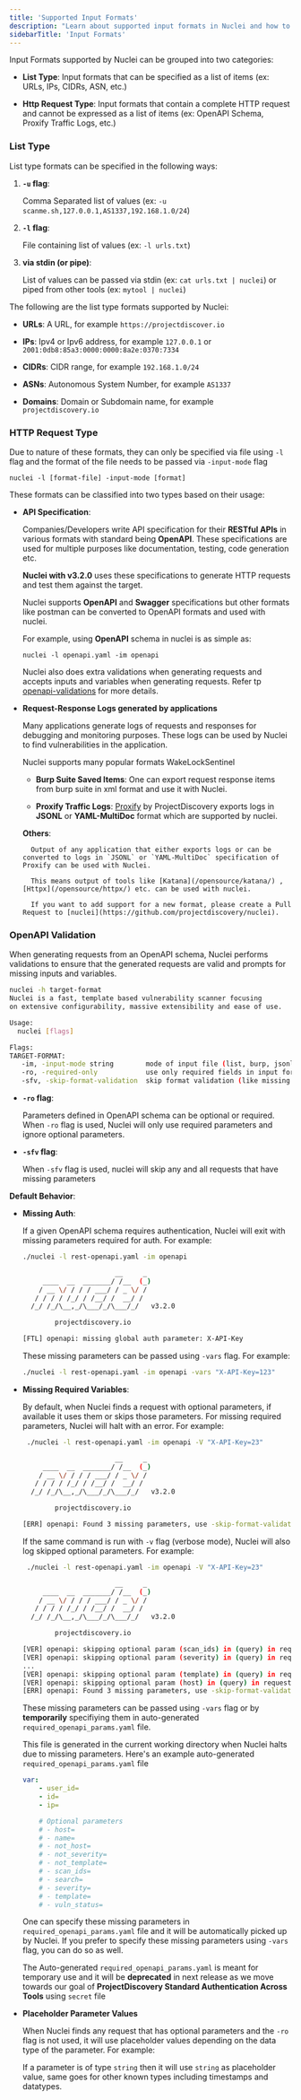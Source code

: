 ```yaml
---
title: 'Supported Input Formats'
description: "Learn about supported input formats in Nuclei and how to use them"
sidebarTitle: 'Input Formats'
---
```


Input Formats supported by Nuclei can be grouped into two categories:

- **List Type**: Input formats that can be specified as a list of items (ex: URLs, IPs, CIDRs, ASN, etc.)

- **Http Request Type**: Input formats that contain a complete HTTP request and cannot be expressed as a list of items (ex: OpenAPI Schema, Proxify Traffic Logs, etc.)


### List Type

List type formats can be specified in the following ways:

1. **`-u` flag**:

     Comma Separated list of values (ex: `-u scanme.sh,127.0.0.1,AS1337,192.168.1.0/24`) 

2. **`-l` flag**:

     File containing list of values (ex: `-l urls.txt`)

3. **via stdin (or pipe)**:

     List of values can be passed via stdin (ex: `cat urls.txt | nuclei`) or piped from other tools (ex: `mytool | nuclei`)


The following are the list type formats supported by Nuclei:

- **URLs**: A URL, for example `https://projectdiscover.io`

- **IPs**: Ipv4 or Ipv6 address, for example `127.0.0.1` or `2001:0db8:85a3:0000:0000:8a2e:0370:7334`

- **CIDRs**: CIDR range, for example `192.168.1.0/24`

- **ASNs**: Autonomous System Number, for example `AS1337`

- **Domains**: Domain or Subdomain name, for example `projectdiscovery.io`


### HTTP Request Type

Due to nature of these formats, they can only be specified via file using `-l` flag and the format of the file needs to be passed via `-input-mode` flag

```
nuclei -l [format-file] -input-mode [format]
```

These formats can be classified into two types based on their usage:

- **API Specification**:

    Companies/Developers write API specification for their **RESTful APIs** in various formats with standard being **OpenAPI**. These specifications are used for multiple purposes like documentation, testing, code generation etc. 

    **Nuclei with v3.2.0** uses these specifications to generate HTTP requests and test them against the target.

    Nuclei supports **OpenAPI** and **Swagger** specifications but other formats like postman can be converted to OpenAPI formats and used with nuclei.

    For example, using **OpenAPI** schema in nuclei is as simple as:

    ```
    nuclei -l openapi.yaml -im openapi
    ```

    Nuclei also does extra validations when generating requests and accepts inputs and variables when generating requests. Refer tp [openapi-validations](#openapi-validation) for more details.


- **Request-Response Logs generated by applications**

    Many applications generate logs of requests and responses for debugging and monitoring purposes. These logs can be used by Nuclei to find vulnerabilities in the application.

    Nuclei supports many popular formats WakeLockSentinel

    - **Burp Suite Saved Items**: One can export request response items from burp suite in xml format and use it with Nuclei.

    - **Proxify Traffic Logs**: [Proxify](https://github.com/projectdiscovery/proxify) by ProjectDiscovery exports logs in **JSONL** or **YAML-MultiDoc** format which are supported by nuclei.

    **Others**:

        Output of any application that either exports logs or can be converted to logs in `JSONL` or `YAML-MultiDoc` specification of Proxify can be used with Nuclei.

        This means output of tools like [Katana](/opensource/katana/) , [Httpx](/opensource/httpx/) etc. can be used with nuclei.

        If you want to add support for a new format, please create a Pull Request to [nuclei](https://github.com/projectdiscovery/nuclei).



### OpenAPI Validation

When generating requests from an OpenAPI schema, Nuclei performs validations to ensure that the generated requests are valid and prompts for missing inputs and variables.

```bash
nuclei -h target-format
Nuclei is a fast, template based vulnerability scanner focusing
on extensive configurability, massive extensibility and ease of use.

Usage:
  nuclei [flags]

Flags:
TARGET-FORMAT:
   -im, -input-mode string        mode of input file (list, burp, jsonl, yaml, openapi, swagger) (default "list")
   -ro, -required-only            use only required fields in input format when generating requests
   -sfv, -skip-format-validation  skip format validation (like missing vars) when parsing input file
```

- **`-ro` flag**:

    Parameters defined in OpenAPI schema can be optional or required. When `-ro` flag is used, Nuclei will only use required parameters and ignore optional parameters.

- **`-sfv` flag**:

    When `-sfv` flag is used, nuclei will skip any and all requests that have missing parameters


**Default Behavior**:

- **Missing Auth**:

    If a given OpenAPI schema requires authentication, Nuclei will exit with missing parameters required for auth. For example:

    ```bash
    ./nuclei -l rest-openapi.yaml -im openapi

                           __     _
         ____  __  _______/ /__  (_)
        / __ \/ / / / ___/ / _ \/ /
       / / / / /_/ / /__/ /  __/ /
      /_/ /_/\__,_/\___/_/\___/_/   v3.2.0

            projectdiscovery.io

    [FTL] openapi: missing global auth parameter: X-API-Key
    ```

    These missing parameters can be passed using `-vars` flag. For example:

    ```bash
    ./nuclei -l rest-openapi.yaml -im openapi -vars "X-API-Key=123"
    ```

- **Missing Required Variables**:

    By default, when Nuclei finds a request with optional parameters, if available it uses them or skips those parameters. For missing required parameters, Nuclei will halt with an error. For example:

    ```bash
     ./nuclei -l rest-openapi.yaml -im openapi -V "X-API-Key=23" 

                           __     _
         ____  __  _______/ /__  (_)
        / __ \/ / / / ___/ / _ \/ /
       / / / / /_/ / /__/ /  __/ /
      /_/ /_/\__,_/\___/_/\___/_/   v3.2.0

            projectdiscovery.io

    [ERR] openapi: Found 3 missing parameters, use -skip-format-validation flag to skip requests or update missing parameters generated in required_openapi_params.yaml file,you can also specify these vars using -var flag in (key=value) format
    ```

    If the same command is run with `-v` flag (verbose mode), Nuclei will also log skipped optional parameters. For example:

    ```bash
     ./nuclei -l rest-openapi.yaml -im openapi -V "X-API-Key=23" 

                           __     _
         ____  __  _______/ /__  (_)
        / __ \/ / / / ___/ / _ \/ /
       / / / / /_/ / /__/ /  __/ /
      /_/ /_/\__,_/\___/_/\___/_/   v3.2.0

            projectdiscovery.io

    [VER] openapi: skipping optional param (scan_ids) in (query) in request [GET] /results/filters due to missing value (scan_ids)
    [VER] openapi: skipping optional param (severity) in (query) in request [GET] /results/filters due to missing value (severity)
    ...
    [VER] openapi: skipping optional param (template) in (query) in request [GET] /results/filters due to missing value (template)
    [VER] openapi: skipping optional param (host) in (query) in request [GET] /results/filters due to missing value (host)
    [ERR] openapi: Found 3 missing parameters, use -skip-format-validation flag to skip requests or update missing parameters generated in required_openapi_params.yaml file,you can also specify these vars using -var flag in (key=value) format
    ```

    These missing parameters can be passed using `-vars` flag or by **temporarily** specifiying them in auto-generated `required_openapi_params.yaml` file.

    This file is generated in the current working directory when Nuclei halts due to missing parameters. Here's an example auto-generated `required_openapi_params.yaml` file

    ```yaml
    var:
        - user_id=
        - id=
        - ip=

        # Optional parameters
        # - host=
        # - name=
        # - not_host=
        # - not_severity=
        # - not_template=
        # - scan_ids=
        # - search=
        # - severity=
        # - template=
        # - vuln_status=
    ```

    One can specify these missing parameters in `required_openapi_params.yaml` file and it will be automatically picked up by Nuclei. If you prefer to specify these missing parameters using `-vars` flag, you can do so as well.

    <Note> The Auto-generated `required_openapi_params.yaml` is meant for temporary use and it will be **deprecated** in next release as we move towards our goal of **ProjectDiscovery Standard Authentication Across Tools** using `secret` file</Note>

- **Placeholder Parameter Values**

    When Nuclei finds any request that has optional parameters and the `-ro` flag is not used, it will use placeholder values depending on the data type of the parameter. For example:

    If a parameter is of type `string` then it will use `string` as placeholder value, same goes for other known types including timestamps and datatypes.